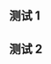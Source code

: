 {{Testcases notice}}

== 测试 1 ==
{{Testcase table|2|
* [[喬治·華盛頓]]
* [[約翰·亞當斯]]
* [[托馬斯·杰斐遜]]
* [[詹姆斯·麥迪遜]]
* [[詹姆斯·門羅]]
}}

== 测试 2 ==
{{Testcase table|3|
* [[喬治·華盛頓]]
* [[約翰·亞當斯]]
* [[托馬斯·杰斐遜]]
* [[詹姆斯·麥迪遜]]
* [[詹姆斯·門羅]]
}}